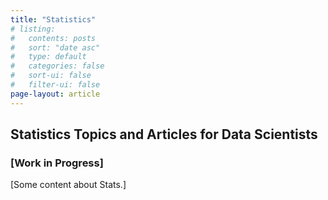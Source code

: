 ```yaml
---
title: "Statistics"
# listing:
#   contents: posts
#   sort: "date asc"
#   type: default
#   categories: false
#   sort-ui: false
#   filter-ui: false
page-layout: article
---
```


## Statistics Topics and Articles for Data Scientists

### [Work in Progress]

[Some content about Stats.]
